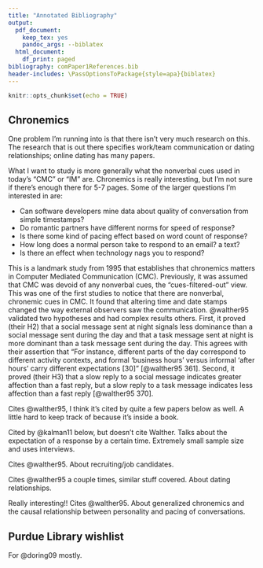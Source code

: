 ```yaml
---
title: "Annotated Bibliography"
output:
  pdf_document:
    keep_tex: yes
    pandoc_args: --biblatex
  html_document:
    df_print: paged
bibliography: comPaper1References.bib
header-includes: \PassOptionsToPackage{style=apa}{biblatex}
---
```


```r
knitr::opts_chunk$set(echo = TRUE)
```

## Chronemics

One problem I'm running into is that there isn't very much
research on this. The research that is out there specifies
work/team communication or dating relationships; online dating
has many papers. 

What I want to study is more generally what the nonverbal cues
used in today's "CMC" or "IM" are. Chronemics is really
interesting, but I'm not sure if there's enough there for 5-7
pages. Some of the larger questions I'm interested in are:

- Can software developers mine data about quality
of conversation from simple timestamps?
- Do romantic partners have
different norms for speed of response?
- Is there some kind of
pacing effect based on word count of response? 
- How long does a
normal person take to respond to an email? a text? 
- Is there an
effect when technology nags you to respond?

**\fullcite{walther95}**

This is a landmark study from 1995 that establishes that chronemics matters in 
Computer Mediated Communication (CMC). Previously, it was assumed that CMC was
devoid of any nonverbal cues, the "cues-filtered-out" view. This was one of the first studies to notice that there are nonverbal, chronemic cues in CMC. It 
found that altering time and date stamps changed the way external observers
saw the communication. @walther95 validated two hypotheses and had complex results others. First, it proved (their H2) that a social message sent at night
signals less dominance than a social message sent during the day and that a task
message sent at night is more dominant than a task message sent during the day.
This agrees with their assertion that "For instance, different
parts of the day correspond to different activity contexts, and formal 'business
hours' versus informal 'after hours' carry different expectations [30]" [@walther95 361].
Second, it proved (their H3) that a slow reply to a social message indicates
greater affection than a fast reply, but a slow reply to a task message 
indicates less affection than a fast reply [@walther95 370]. 


**\fullcite{doring09}**

Cites @walther95, I think it's cited by quite a few papers below as well. A
little hard to keep track of because it's inside a book. 

**\fullcite{tyler03}**

Cited by @kalman11 below, but doesn't cite Walther. Talks about the expectation
of a response by a certain time. Extremely small sample size and uses interviews.

**\fullcite{kalman11}**

Cites @walther95. About recruiting/job candidates.

**\fullcite{tu18}**

Cites @walther95 a couple times, similar stuff covered. About dating
relationships.

**\fullcite{kalman13}**

Really interesting!! Cites @walther95. About generalized chronemics and the
causal relationship between personality and pacing of conversations.

**\fulcite{heston17}**



## Purdue Library wishlist

\fullcite{ling11} 

For @doring09 mostly. 








